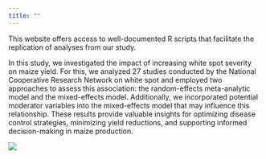 ```yaml
---
title: ""
---
```


This website offers access to well-documented R scripts that facilitate the replication of analyses from our study.

In this study, we investigated the impact of increasing white spot severity on maize yield. For this, we analyzed 27 studies conducted by the National Cooperative Research Network on white spot and employed two approaches to assess this association: the random-effects meta-analytic model and the mixed-effects model. Additionally, we incorporated potential moderator variables into the mixed-effects model that may influence this relationship. These results provide valuable insights for optimizing disease control strategies, minimizing yield reductions, and supporting informed decision-making in maize production.

![](images/Post%20para%20Facebook%20Atenção%20Não%20leia%20as%20letras%20pequenas%20moderno%20vermelho%20preto%20e%20branco.png){fig-align="center"}
